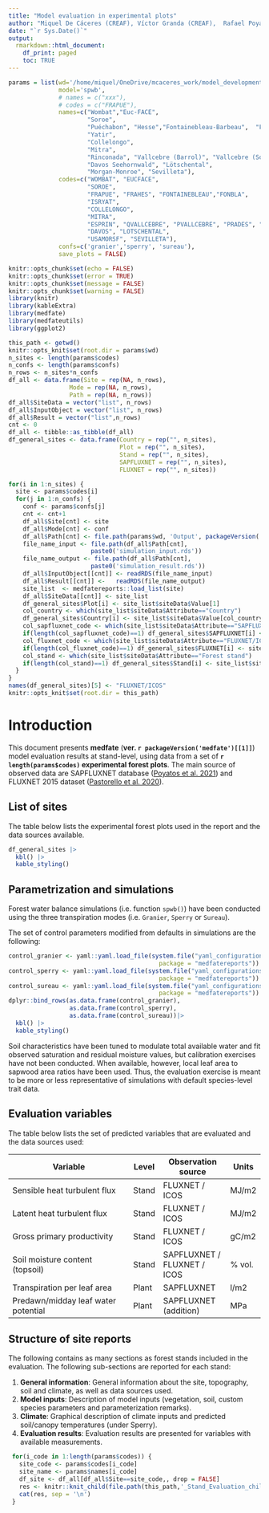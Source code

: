 ```yaml
---
title: "Model evaluation in experimental plots"
author: "Miquel De Cáceres (CREAF), Víctor Granda (CREAF),  Rafael Poyatos (CREAF), Teresa Gimeno (CREAF), Nicolas Martin-StPaul (INRAE), Antoine Cabon (WSL), Vincenzo Saponaro (U. Tuscia)"
date: "`r Sys.Date()`"
output: 
  rmarkdown::html_document:
    df_print: paged
    toc: TRUE
---
```




```r
params = list(wd='/home/miquel/OneDrive/mcaceres_work/model_development/medfate_development/StandLevelEvaluation/',
              model='spwb',
              # names = c("xxx"),
              # codes = c("FRAPUE"),
              names=c("Wombat","Euc-FACE",
                      "Soroe",
                      "Puéchabon", "Hesse","Fontainebleau-Barbeau",  "Font-Blanche",
                      "Yatir",
                      "Collelongo",
                      "Mitra",
                      "Rinconada", "Vallcebre (Barrol)", "Vallcebre (Sort)", "Prades", "Can Balasc", "Alto-Tajo Armallones", "Ronda",
                      "Davos Seehornwald", "Lötschental",
                      "Morgan-Monroe", "Sevilleta"),
              codes=c("WOMBAT", "EUCFACE",
                      "SOROE",
                      "FRAPUE", "FRAHES", "FONTAINEBLEAU","FONBLA",
                      "ISRYAT",
                      "COLLELONGO",
                      "MITRA",
                      "ESPRIN", "QVALLCEBRE", "PVALLCEBRE", "PRADES", "CANBALASC", "ESPALTARM", "RONDA",
                      "DAVOS", "LOTSCHENTAL",
                      "USAMORSF", "SEVILLETA"),
              confs=c('granier','sperry', 'sureau'),
              save_plots = FALSE)

knitr::opts_chunk$set(echo = FALSE)
knitr::opts_chunk$set(error = TRUE)
knitr::opts_chunk$set(message = FALSE)
knitr::opts_chunk$set(warning = FALSE)
library(knitr)
library(kableExtra)
library(medfate)
library(medfateutils)
library(ggplot2)

```

```r
this_path <- getwd()
knitr::opts_knit$set(root.dir = params$wd)
n_sites <- length(params$codes)
n_confs <- length(params$confs)
n_rows <- n_sites*n_confs
df_all <- data.frame(Site = rep(NA, n_rows), 
                 Mode = rep(NA, n_rows),
                 Path = rep(NA, n_rows))
df_all$SiteData = vector("list", n_rows)
df_all$InputObject = vector("list", n_rows)
df_all$Result = vector("list",n_rows)
cnt <- 0
df_all <- tibble::as_tibble(df_all)
df_general_sites <- data.frame(Country = rep("", n_sites),
                               Plot = rep("", n_sites),
                               Stand = rep("", n_sites),
                               SAPFLUXNET = rep("", n_sites),
                               FLUXNET = rep("", n_sites))

for(i in 1:n_sites) {
  site <- params$codes[i]
  for(j in 1:n_confs) {
    conf <- params$confs[j]
    cnt <- cnt+1
    df_all$Site[cnt] <- site
    df_all$Mode[cnt] <- conf
    df_all$Path[cnt] <- file.path(params$wd, 'Output', packageVersion('medfate')[[1]], params$model, conf, site)
    file_name_input <- file.path(df_all$Path[cnt],
                       paste0('simulation_input.rds'))
    file_name_output <- file.path(df_all$Path[cnt],
                       paste0('simulation_result.rds'))
    df_all$InputObject[[cnt]] <- readRDS(file_name_input)
    df_all$Result[[cnt]] <-   readRDS(file_name_output)
    site_list  <- medfatereports::load_list(site)
    df_all$SiteData[[cnt]] <- site_list
    df_general_sites$Plot[i] <- site_list$siteData$Value[1]
    col_country <- which(site_list$siteData$Attribute=="Country")
    df_general_sites$Country[i] <- site_list$siteData$Value[col_country]
    col_sapfluxnet_code <- which(site_list$siteData$Attribute=="SAPFLUXNET code")
    if(length(col_sapfluxnet_code)==1) df_general_sites$SAPFLUXNET[i] <- site_list$siteData$Value[col_sapfluxnet_code]
    col_fluxnet_code <- which(site_list$siteData$Attribute=="FLUXNET/ICOS code")
    if(length(col_fluxnet_code)==1) df_general_sites$FLUXNET[i] <- site_list$siteData$Value[col_fluxnet_code]
    col_stand <- which(site_list$siteData$Attribute=="Forest stand")
    if(length(col_stand)==1) df_general_sites$Stand[i] <- site_list$siteData$Value[col_stand]
  }
}
names(df_general_sites)[5] <- "FLUXNET/ICOS"
knitr::opts_knit$set(root.dir = this_path)
```

# Introduction

This document presents **medfate** (**ver. `r packageVersion('medfate')[[1]]`**) model evaluation results at stand-level, using data from a set of **`r length(params$codes)` experimental forest plots**. The main source of observed data are SAPFLUXNET database ([Poyatos et al. 2021](https://essd.copernicus.org/articles/13/2607/2021/)) and FLUXNET 2015 dataset ([Pastorello et al. 2020](https://doi.org/10.1038/s41597-020-0534-3)).

## List of sites

The table below lists the experimental forest plots used in the report and the data sources available.

```r
df_general_sites |> 
  kbl() |>
  kable_styling()
```

## Parametrization and simulations

Forest water balance simulations (i.e. function `spwb()`) have been conducted using the three transpiration modes (i.e. `Granier`, `Sperry` or `Sureau`). 

The set of control parameters modified from defaults in simulations are the following:

```r
control_granier <- yaml::yaml.load_file(system.file("yaml_configurations", "granier.yaml",
                                          package = "medfatereports"))
control_sperry <- yaml::yaml.load_file(system.file("yaml_configurations", "sperry.yaml",
                                          package = "medfatereports"))
control_sureau <- yaml::yaml.load_file(system.file("yaml_configurations", "sureau.yaml",
                                          package = "medfatereports"))
dplyr::bind_rows(as.data.frame(control_granier),
                 as.data.frame(control_sperry),
                 as.data.frame(control_sureau))|> 
  kbl() |>
  kable_styling()
```

Soil characteristics have been tuned to modulate total available water and fit observed saturation and residual moisture values, but calibration exercises have not been conducted. When available, however, local leaf area to sapwood area ratios have been used. Thus, the evaluation exercise is meant to be more or less representative of simulations with default species-level trait data.


## Evaluation variables

The table below lists the set of predicted variables that are evaluated and the data sources used:

| Variable                            | Level  | Observation source | Units |
|-------------------------------------|--------|--------------------|-------|
| Sensible heat turbulent flux        | Stand  | FLUXNET / ICOS    | MJ/m2 |
| Latent heat turbulent flux          | Stand  | FLUXNET / ICOS    | MJ/m2 |
| Gross primary productivity          | Stand  | FLUXNET / ICOS    | gC/m2 |
| Soil moisture content (topsoil)     | Stand  | SAPFLUXNET / FLUXNET / ICOS         | % vol.|
| Transpiration per leaf area         | Plant  | SAPFLUXNET         | l/m2  |
| Predawn/midday leaf water potential | Plant  | SAPFLUXNET (addition)    | MPa   |


## Structure of site reports

The following contains as many sections as forest stands included in the evaluation. The following sub-sections are reported for each stand:

 1. **General information**: General information about the site, topography, soil and climate, as well as data sources used.
 2. **Model inputs**: Description of model inputs (vegetation, soil, custom species parameters and parameterization remarks). 
 3. **Climate**: Graphical description of climate inputs and predicted soil/canopy temperatures (under Sperry).
 4. **Evaluation results**: Evaluation results are presented for variables with available measurements.

```r
 for(i_code in 1:length(params$codes)) {
   site_code <- params$codes[i_code]
   site_name <- params$names[i_code]
   df_site <- df_all[df_all$Site==site_code,, drop = FALSE]
   res <- knitr::knit_child(file.path(this_path,'_Stand_Evaluation_child.Rmd'), quiet = TRUE)
   cat(res, sep = '\n')
 }
```


